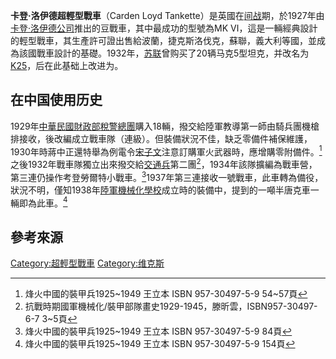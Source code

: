{{Infobox Weapon
|name= Carden Loyd Tankette
|image= Image:Carden-Loyd Mk.VI Strängnäs 12.08.11 (3a).JPG
|image_size= 300px
|caption= A Carden-Loyd tankette Mark VI in a Swedish museum
|origin= {{UK}}
|type= [[小戰車|小戰車]]
|is_vehicle=yes
|is_UK=yes
|service= 
|used_by=see text
|wars=[[第二次泰法戰爭|第二次泰法戰爭]]、[[意大利侵略阿比西尼亚战争|意大利侵略阿比西尼亚战争]]、[[西班牙内战|西班牙内战]]、[[玻利维亚巴拉圭战争|玻利维亚巴拉圭战争]]、[[苏芬战争|苏芬战争]]、[[二战|二战]]
|designer= [[Carden-Loyd|Carden-Loyd Tractors Ltd.]]
|design_date=
|manufacturer= [[维克斯-阿姆斯特朗公司|维克斯-阿姆斯特朗公司]]
|unit_cost=
|production_date=1927–1935
|number= 450
|variants=
|spec_label=Mark VI
|length={{convert|8|ft|1|in|m|abbr=on}}
|width={{convert|6|ft|6.5|in|m|abbr=on}} over tracks
|height={{convert|4|ft|0|in|m|abbr=on}}
|weight={{convert|1.5|LT|t|abbr=on}} "战斗重量"
|crew=2 驾驶员在左，车长在右
|primary_armament=0.303英寸/7.7毫米 [[維克斯機槍|維克斯機槍]]<br>配 1,000发/3500发，机枪暴露在车体外，方向射界和高低射界都很小。
|armour=车体四周有装甲防护{{convert|6|-|9|mm|in|abbr=on}}，前面加固，车体顶部敞开
|engine={{tsl|en|Ford Model T engine|福特T-4水冷汽油机}}4缸 
|engine_power=22.5 [[马力|马力]]
|transmission=Model T two speed epicyclic
|fuel_capacity=10[[英制加仑|英制加仑]]
|pw_ratio=
|suspension=平衡式悬挂装置，弹性元件是板状弹簧。每侧4个覆胶负重轮安装在水平钢梁上，负重轮行程小，越野性能差。
|clearance=
|vehicle_range={{convert|100|mi|abbr=on}}
|speed={{convert|30|mph|abbr=on}}公路
}}

'''卡登·洛伊德超輕型戰車'''（Carden Loyd Tankette）是英國在[[间战|间战]]期，於1927年由[[卡登·洛伊德公司|卡登·洛伊德公司]]推出的豆戰車，其中最成功的型號為MK Ⅵ，這是一輛經典設計的輕型戰車，其生產許可證出售給波蘭，捷克斯洛伐克，蘇聯，義大利等國，並成為該國戰車設計的基礎。1932年，[[苏联|苏联]]曾购买了20辆马克5型坦克，并改名为[[K-25坦克|K25]]，后在此基础上改进为{{tsl|en|T-27}}。

==在中国使用历史==
1929年[[中華民國財政部|中華民國財政部]][[稅警總團|稅警總團]]購入18輛，撥交給陸軍教導第一師由騎兵團機槍排接收，後改編成立戰車隊（連級）。但裝備狀況不佳，缺乏零備件補保維護，1930年時蔣中正還特舉為例電令[[宋子文|宋子文]]注意訂購軍火武器時，應增購零附備件。<ref>烽火中國的裝甲兵1925~1949 王立本 ISBN 957-30497-5-9 54~57頁</ref>之後1932年戰車隊獨立出來撥交給[[交通兵|交通兵]]第二團<ref> 抗戰時期國軍機械化/裝甲部隊畫史1929-1945，滕昕雲，ISBN957-30497-6-7 3~5頁</ref>，1934年該隊擴編為戰車營，第三連仍操作考登勞爾特小戰車。<ref>烽火中國的裝甲兵1925~1949 王立本 ISBN 957-30497-5-9 84頁</ref>1937年第三連接收一號戰車，此車轉為備役，狀況不明，僅知1938年[[陸軍機械化學校|陸軍機械化學校]]成立時的裝備中，提到的一噸半唐克車一輛即為此車。<ref>烽火中國的裝甲兵1925~1949 王立本 ISBN 957-30497-5-9 154頁</ref>

==參考來源==
{{reflist}}

{{抗戰時期中華民國軍用車輛}}

[[Category:超輕型戰車|Category:超輕型戰車]]
[[Category:维克斯|Category:维克斯]]